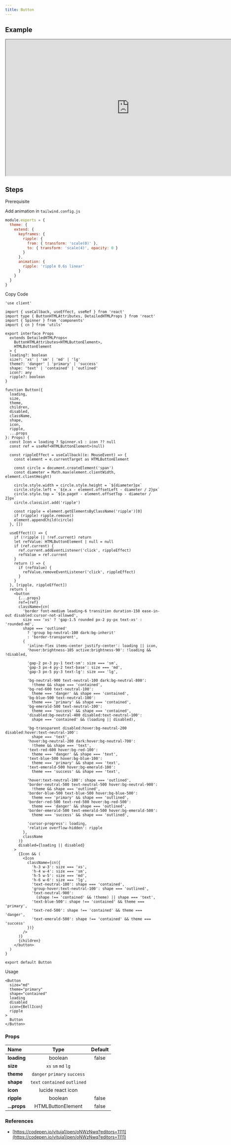 ```yaml
---
title: Button
---
```


## Example

<iframe
  src="https://workshop.kidow.me/?path=/docs/components-button-v1--docs"
  width="800"
  height="440"
></iframe>

## Steps

<Steps>

<Step>Prerequisite</Step>

<Blocks>
  <ModalBlock icon="components" name="Spinner" slug="/components/spinner" />
  <ModalBlock icon="utils" name="cn" slug="/utils/cn" />
</Blocks>

<Step>Add animation in `tailwind.config.js`</Step>

```js
module.exports = {
  theme: {
    extend: {
      keyframes: {
        ripple: {
          from: { transform: 'scale(0)' },
          to: { transform: 'scale(4)', opacity: 0 }
        }
      },
      animation: {
        ripple: 'ripple 0.6s linear'
      }
    }
  }
}
```

<Step>Copy Code</Step>

```tsx title="components/Button/index.tsx"
'use client'

import { useCallback, useEffect, useRef } from 'react'
import type { ButtonHTMLAttributes, DetailedHTMLProps } from 'react'
import { Spinner } from 'components'
import { cn } from 'utils'

export interface Props
  extends DetailedHTMLProps<
    ButtonHTMLAttributes<HTMLButtonElement>,
    HTMLButtonElement
  > {
  loading?: boolean
  size?: 'xs' | 'sm' | 'md' | 'lg'
  theme?: 'danger' | 'primary' | 'success'
  shape: 'text' | 'contained' | 'outlined'
  icon?: any
  ripple?: boolean
}

function Button({
  loading,
  size,
  theme,
  children,
  disabled,
  className,
  shape,
  icon,
  ripple,
  ...props
}: Props) {
  const Icon = loading ? Spinner.v1 : icon ?? null
  const ref = useRef<HTMLButtonElement>(null)

  const rippleEffect = useCallback((e: MouseEvent) => {
    const element = e.currentTarget as HTMLButtonElement

    const circle = document.createElement('span')
    const diameter = Math.max(element.clientWidth, element.clientHeight)

    circle.style.width = circle.style.height = `${diameter}px`
    circle.style.left = `${e.x - element.offsetLeft - diameter / 2}px`
    circle.style.top = `${e.pageY - element.offsetTop - diameter / 2}px`
    circle.classList.add('ripple')

    const ripple = element.getElementsByClassName('ripple')[0]
    if (ripple) ripple.remove()
    element.appendChild(circle)
  }, [])

  useEffect(() => {
    if (!ripple || !ref.current) return
    let refValue: HTMLButtonElement | null = null
    if (ref.current) {
      ref.current.addEventListener('click', rippleEffect)
      refValue = ref.current
    }
    return () => {
      if (refValue) {
        refValue.removeEventListener('click', rippleEffect)
      }
    }
  }, [ripple, rippleEffect])
  return (
    <button
      {...props}
      ref={ref}
      className={cn(
        'border font-medium leading-6 transition duration-150 ease-in-out disabled:cursor-not-allowed',
        size === 'xs' ? 'gap-1.5 rounded px-2 py-px text-xs' : 'rounded-md',
        shape === 'outlined'
          ? 'group bg-neutral-100 dark:bg-inherit'
          : 'border-transparent',
        {
          'inline-flex items-center justify-center': loading || icon,
          'hover:brightness-105 active:brightness-90': !loading && !disabled,

          'gap-2 px-3 py-1 text-sm': size === 'sm',
          'gap-3 px-4 py-2 text-base': size === 'md',
          'gap-3 px-5 py-3 text-lg': size === 'lg',

          'bg-neutral-900 text-neutral-100 dark:bg-neutral-800':
            !theme && shape === 'contained',
          'bg-red-600 text-neutral-100':
            theme === 'danger' && shape === 'contained',
          'bg-blue-500 text-neutral-100':
            theme === 'primary' && shape === 'contained',
          'bg-emerald-500 text-neutral-100':
            theme === 'success' && shape === 'contained',
          'disabled:bg-neutral-400 disabled:text-neutral-100':
            shape === 'contained' && (loading || disabled),

          'bg-transparent disabled:hover:bg-neutral-200 disabled:hover:text-neutral-100':
            shape === 'text',
          'hover:bg-neutral-200 dark:hover:bg-neutral-700':
            !theme && shape === 'text',
          'text-red-600 hover:bg-red-100':
            theme === 'danger' && shape === 'text',
          'text-blue-500 hover:bg-blue-100':
            theme === 'primary' && shape === 'text',
          'text-emerald-500 hover:bg-emerald-100':
            theme === 'success' && shape === 'text',

          'hover:text-neutral-100': shape === 'outlined',
          'border-neutral-500 text-neutral-500 hover:bg-neutral-900':
            !theme && shape === 'outlined',
          'border-blue-500 text-blue-500 hover:bg-blue-500':
            theme === 'primary' && shape === 'outlined',
          'border-red-500 text-red-500 hover:bg-red-500':
            theme === 'danger' && shape === 'outlined',
          'border-emerald-500 text-emerald-500 hover:bg-emerald-500':
            theme === 'success' && shape === 'outlined',

          'cursor-progress': loading,
          'relative overflow-hidden': ripple
        },
        className
      )}
      disabled={loading || disabled}
    >
      {Icon && (
        <Icon
          className={cn({
            'h-3 w-3': size === 'xs',
            'h-4 w-4': size === 'sm',
            'h-5 w-5': size === 'md',
            'h-6 w-6': size === 'lg',
            'text-neutral-100': shape === 'contained',
            'group-hover:text-neutral-100': shape === 'outlined',
            'text-neutral-900':
              (shape !== 'contained' && !theme) || shape === 'text',
            'text-blue-500': shape !== 'contained' && theme === 'primary',
            'text-red-500': shape !== 'contained' && theme === 'danger',
            'text-emerald-500': shape !== 'contained' && theme === 'success'
          })}
        />
      )}
      {children}
    </button>
  )
}

export default Button
```

<Step>Usage</Step>

```tsx
<Button
  size="md"
  theme="primary"
  shape="contained"
  loading
  disabled
  icon={BellIcon}
  ripple
>
  Button
</Button>
```

</Steps>

### Props

| Name         |             Type              | Default |
| :----------- | :---------------------------: | :-----: |
| **loading**  |            boolean            |  false  |
| **size**     |      `xs` `sm` `md` `lg`      |         |
| **theme**    | `danger` `primary` `success`  |         |
| **shape**    | `text` `contained` `outlined` |         |
| **icon**     |       lucide react icon       |         |
| **ripple**   |            boolean            |  false  |
| **...props** |       HTMLButtonElement       |  false  |

### References

- [https://codepen.io/vituja1/pen/oNWzNwq?editors=1111](https://codepen.io/vituja1/pen/oNWzNwq?editors=1111)
